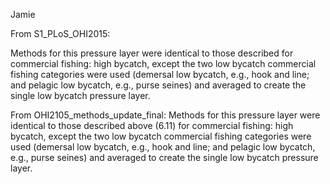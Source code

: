 Jamie

From S1_PLoS_OHI2015:

Methods for this pressure layer were identical to those described for commercial fishing: high bycatch, except the two low bycatch commercial fishing categories were used (demersal low bycatch, e.g., hook and line; and pelagic low bycatch, e.g., purse seines) and averaged to create the single low bycatch pressure layer.

From OHI2105_methods_update_final:
Methods for this pressure layer were identical to those described above (6.11) for commercial fishing: high bycatch, except the two low bycatch commercial fishing categories were used (demersal low bycatch, e.g., hook and line; and pelagic low bycatch, e.g., purse seines) and averaged to create the single low bycatch pressure layer.